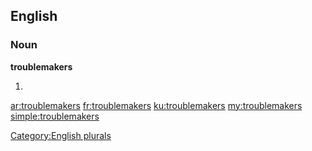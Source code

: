 ==English==

===Noun===
'''troublemakers'''

# {{plural of|troublemaker}}

[[Category:English plurals]]

[[ar:troublemakers]]
[[fr:troublemakers]]
[[ku:troublemakers]]
[[my:troublemakers]]
[[simple:troublemakers]]